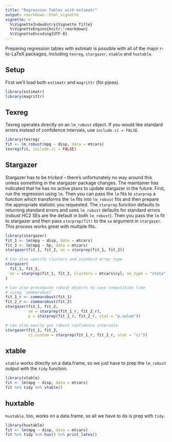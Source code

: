 ```yaml
---
title: "Regression Tables with estimatr"
output: rmarkdown::html_vignette
vignette: >
  %\VignetteIndexEntry{Vignette Title}
  %\VignetteEngine{knitr::rmarkdown}
  %\VignetteEncoding{UTF-8}
---
```


Preparing regression tables with estimatr is possible with all of the major r-to-LaTeX packages, including `texreg`, `stargazer`, `xtable` and `huxtable`.

## Setup

First we'll load both `estimatr` and `magrittr` (for pipes).

```r
library(estimatr)
library(magrittr)
```

## Texreg

Texreg operates directly on an `lm_robust` object. If you would like standard errors instead of confidence intervals, use `include.ci = FALSE`.

```r
library(texreg)
fit <- lm_robust(mpg ~ disp, data = mtcars)
texreg(fit, include.ci = FALSE)
```

## Stargazer

Stargazer has to be *tricked* -- there's unfortunately no way around this unless something in the stargazer package changes. The maintainer has indicated that he has no active plans to update stargazer in the future. First, run the regression using `lm`. Then you can pass the `lm` fits to `starprep` a function which transforms the `lm` fits into `lm_robust` fits and then prepare the appropriate statistic you requested. The `starprep` funciton defaults to returning standard errors and uses `lm_robust` defaults for standard errors (robust HC2 SEs are the default in both `lm_robust`).  Then you pass the `lm` fit to stargazer and then pass `starprep(fit)` to the `se` argument in `stargazer`. This process works great with multiple fits.

```r
library(stargazer)
fit_1 <- lm(mpg ~ disp, data = mtcars)
fit_2 <- lm(mpg ~ hp, data = mtcars)
stargazer(fit_1, fit_2, se = starprep(fit_1, fit_2))

# Can also specify clusters and standard error type
stargazer(
  fit_1, fit_2,
  se = starprep(fit_1, fit_2, clusters = mtcars$cyl, se_type = "stata")
)

# Can also precompute robust objects to save computation time
# using `commarobust`
fit_1_r <- commarobust(fit_1)
fit_2_r <- commarobust(fit_2)
stargazer(fit_1, fit_2,
          se = starprep(fit_1_r, fit_2_r),
          p = starprep(fit_1_r, fit_2_r, stat = "p.value"))

# can also easily get robust confidence intervals
stargazer(fit_1, fit_2,
          ci.custom = starprep(fit_1_r, fit_2_r, stat = "ci"))
```

## xtable

`xtable` works directly on a data.frame, so we just have to prep the `lm_robust` output with the `tidy` function.

```r
library(xtable)
fit <- lm(mpg ~ disp, data = mtcars)
fit %>% tidy %>% xtable()
```

## huxtable

`huxtable`, too, works on a data.frame, so all we have to do is prep with `tidy`.

```r
library(huxtable)
fit <- lm(mpg ~ disp, data = mtcars)
fit %>% tidy %>% hux() %>% print_latex()
```



